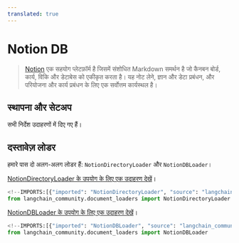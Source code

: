 ```yaml
---
translated: true
---
```


# Notion DB

>[Notion](https://www.notion.so/) एक सहयोग प्लेटफ़ॉर्म है जिसमें संशोधित Markdown समर्थन है जो कैनबन बोर्ड, कार्य, विकि और डेटाबेस को एकीकृत करता है। यह नोट लेने, ज्ञान और डेटा प्रबंधन, और परियोजना और कार्य प्रबंधन के लिए एक सर्वोत्तम कार्यस्थल है।

## स्थापना और सेटअप

सभी निर्देश उदाहरणों में दिए गए हैं।

## दस्तावेज़ लोडर

हमारे पास दो अलग-अलग लोडर हैं: `NotionDirectoryLoader` और `NotionDBLoader`।

[NotionDirectoryLoader के उपयोग के लिए एक उदाहरण देखें](/docs/integrations/document_loaders/notion)।

```python
<!--IMPORTS:[{"imported": "NotionDirectoryLoader", "source": "langchain_community.document_loaders", "docs": "https://api.python.langchain.com/en/latest/document_loaders/langchain_community.document_loaders.notion.NotionDirectoryLoader.html", "title": "Notion DB"}]-->
from langchain_community.document_loaders import NotionDirectoryLoader
```

[NotionDBLoader के उपयोग के लिए एक उदाहरण देखें](/docs/integrations/document_loaders/notiondb)।

```python
<!--IMPORTS:[{"imported": "NotionDBLoader", "source": "langchain_community.document_loaders", "docs": "https://api.python.langchain.com/en/latest/document_loaders/langchain_community.document_loaders.notiondb.NotionDBLoader.html", "title": "Notion DB"}]-->
from langchain_community.document_loaders import NotionDBLoader
```
